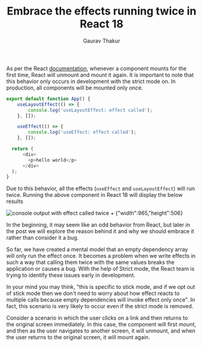﻿---
title: Embrace the effects running twice in React 18
publishedDate: 05/15/2022
author: Gaurav Thakur
tags: JavaScript
description:
    It is quite common for JavaScript developers to find this keyword to be confusing and understand it incorrectly.
    To get the expected results, developers make random guesses and do hit and trial. In this article, we'll discuss how
    JavaScript determines the value of this keyword
metaDescription:
    It is quite common for JavaScript developers to find this keyword to be confusing and understand it incorrectly. Let's
    learn how JavaScript determines the value of this keyword
---

As per the React [documentation](https://reactjs.org/docs/strict-mode.html#ensuring-reusable-state), whenever a
component mounts for the first time, React will unmount and mount it again. It is important to note that this behavior
only occurs in development with the strict mode on. In production, all components will be mounted only once.

```javascript
export default function App() {
    useLayoutEffect(() => {
        console.log('useLayoutEffect: effect called');
    }, []);

    useEffect(() => {
        console.log('useEffect: effect called');
    }, []);

  return (
      <div>
        <p>hello world</p>
      </div>
  );
}
```

Due to this behavior, all the effects (`useEffect` and `useLayoutEffect`) will run twice. Running the above component
in React 18 will display the below results

![console output with effect called twice + `{"width":965,"height":506}`](/images/console-output-with-effect-called-twice.png 'console output with effect called twice')

In the beginning, it may seem like an odd behavior from React, but later in the post we will explore the reason behind
it and why we should embrace it rather than consider it a bug.

So far, we have created a mental model that an empty dependency array will only run the effect once. It becomes a
problem when we write effects in such a way that calling them twice with the same values breaks the application or causes
a bug. With the help of Strict mode, the React team is trying to identify these issues early in development.

In your mind you may think, "this is specific to stick mode, and if we opt out of stick mode then we don't need to worry
about how effect reacts to multiple calls because empty dependencies will invoke effect only once". In fact,
this scenario is very likely to occur even if the strict mode is removed.

Consider a scenario in which the user clicks on a link and then returns to the original screen immediately.
In this case, the component will first mount, and then as the user navigates to another screen, it will unmount, and
when the user returns to the original screen, it will mount again.
